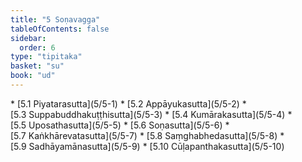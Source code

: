 ```yaml
---
title: "5 Soṇavagga"
tableOfContents: false
sidebar:
  order: 6
type: "tipitaka"
basket: "su"
book: "ud"
---
```



<DynamicBreadcrumb />



<TableOfContents book="ud" section="5">
* [5.1 Piyatarasutta](5/5-1)
* [5.2 Appāyukasutta](5/5-2)
* [5.3 Suppabuddhakuṭṭhisutta](5/5-3)
* [5.4 Kumārakasutta](5/5-4)
* [5.5 Uposathasutta](5/5-5)
* [5.6 Soṇasutta](5/5-6)
* [5.7 Kaṅkhārevatasutta](5/5-7)
* [5.8 Saṃghabhedasutta](5/5-8)
* [5.9 Sadhāyamānasutta](5/5-9)
* [5.10 Cūḷapanthakasutta](5/5-10)
</TableOfContents>